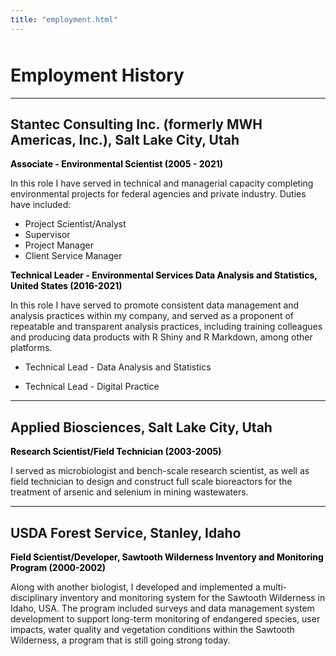 ```yaml
---
title: "employment.html"
---
```


<h1 style="padding-top:10px;">Employment History</h1>

<hr/>

## Stantec Consulting Inc. (formerly MWH Americas, Inc.), Salt Lake City, Utah

<p style="font-size:14px;font-weight: bold;color:black;padding:0px;">Associate - Environmental Scientist (2005 - 2021)</p>

In this role I have served in technical and managerial capacity completing environmental projects for federal agencies and private industry. Duties have included:

* Project Scientist/Analyst
* Supervisor
* Project Manager
* Client Service Manager


<p style="font-size:14px;font-weight: bold;color:black;padding:0px;">Technical Leader - Environmental Services Data Analysis and Statistics, United States (2016-2021)</p>
  
In this role I have served to promote consistent data management and analysis practices within my company, and served as a proponent of repeatable and transparent analysis practices, including training colleagues and producing data products with R Shiny and R Markdown, among other platforms.

* Technical Lead - Data Analysis and Statistics

* Technical Lead - Digital Practice
  
<hr/>
  
## Applied Biosciences, Salt Lake City, Utah
  
  <p style="font-size:14px;font-weight: bold;color:black;padding:0px;">Research Scientist/Field Technician (2003-2005)</p>
  
I served as microbiologist and bench-scale research scientist, as well as field technician to design and construct full scale bioreactors for the treatment of arsenic and selenium in mining wastewaters.
 
<hr/> 
  
## USDA Forest Service, Stanley, Idaho
  
  <p style="font-size:14px;font-weight: bold;color:black;padding:0px;">Field Scientist/Developer, Sawtooth Wilderness Inventory and Monitoring Program (2000-2002)</p>

Along with another biologist, I developed and implemented a multi-disciplinary inventory and monitoring system for the Sawtooth Wilderness in Idaho, USA. The program included surveys and data management system development to support long-term monitoring of endangered species, user impacts, water quality and vegetation conditions within the Sawtooth Wilderness, a program that is still going strong today.
  
  
  
  
  




